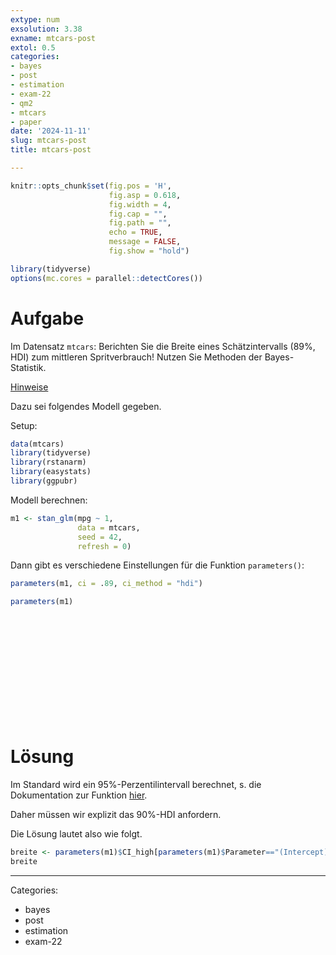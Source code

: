 ```yaml
---
extype: num
exsolution: 3.38
exname: mtcars-post
extol: 0.5
categories:
- bayes
- post
- estimation
- exam-22
- qm2
- mtcars
- paper
date: '2024-11-11'
slug: mtcars-post
title: mtcars-post

---
```






```r
knitr::opts_chunk$set(fig.pos = 'H',
                      fig.asp = 0.618,
                      fig.width = 4,
                      fig.cap = "", 
                      fig.path = "",
                      echo = TRUE,
                      message = FALSE,
                      fig.show = "hold")

library(tidyverse)
options(mc.cores = parallel::detectCores())
```





# Aufgabe



Im Datensatz `mtcars`: 
Berichten Sie die Breite eines Schätzintervalls (89%, HDI) zum mittleren Spritverbrauch!
Nutzen Sie Methoden der Bayes-Statistik.




[Hinweise](https://start-bayes.netlify.app/pruefung#bearbeitungshinweise)

Dazu sei folgendes Modell gegeben.


Setup:

```r
data(mtcars)
library(tidyverse)
library(rstanarm)
library(easystats)
library(ggpubr)
```





Modell berechnen:

```r
m1 <- stan_glm(mpg ~ 1, 
               data = mtcars,
               seed = 42,
               refresh = 0)
```


Dann gibt es verschiedene Einstellungen für die Funktion `parameters()`:

```r
parameters(m1, ci = .89, ci_method = "hdi")
```



```r
parameters(m1)
```



</br>
</br>
</br>
</br>
</br>
</br>
</br>
</br>
</br>
</br>

# Lösung






Im Standard wird ein 95%-Perzentilintervall berechnet, s. die Dokumentation zur Funktion [hier](https://easystats.github.io/parameters/reference/model_parameters.default.html).

Daher müssen wir explizit das 90%-HDI anfordern.

Die Lösung lautet also wie folgt.




```r
breite <- parameters(m1)$CI_high[parameters(m1)$Parameter=="(Intercept)"] - parameters(m1)$CI_low[parameters(m1)$Parameter=="(Intercept)"] 
breite
```








---

Categories: 

- bayes
- post
- estimation
- exam-22

